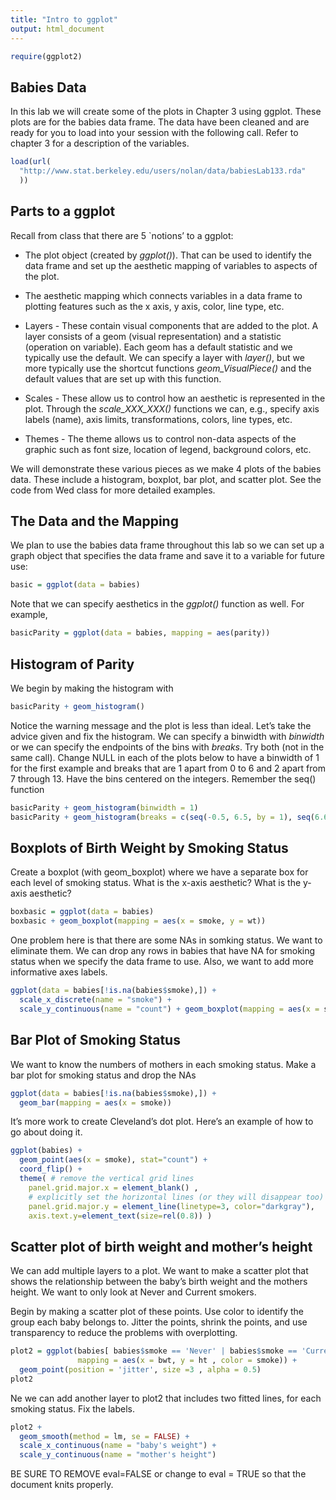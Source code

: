 ```yaml
---
title: "Intro to ggplot"
output: html_document
---
```

```r
require(ggplot2)
```

##  Babies Data

In this lab we will create some of the plots in Chapter 3 using ggplot. These plots are for the babies data frame.  The data have been cleaned and are ready for you to load into your session with the following call. Refer to chapter 3 for a description of the variables.

```r
load(url(
  "http://www.stat.berkeley.edu/users/nolan/data/babiesLab133.rda"
  ))
```

## Parts to a ggplot

Recall from class that there are 5 `notions' to a ggplot:

* The plot object (created by *ggplot()*). That can be used to identify the data frame and set up the aesthetic mapping of variables to aspects of the plot.

* The aesthetic mapping which connects variables in a data frame to plotting features such as the x axis, y axis, color, line type, etc.

* Layers - These contain visual components that are added to the plot. A layer consists of a geom (visual representation) and a statistic (operation on variable). Each geom has a default statistic and we typically use the default. We can specify a layer with *layer()*, but we more typically use the shortcut functions *geom_VisualPiece()* and the default values that are set up with this function.

* Scales - These allow us to control how an aesthetic is represented in the plot. Through the *scale_XXX_XXX()* functions we can, e.g., specify axis labels (name), axis limits, transformations, colors, line types, etc.

* Themes - The theme allows us to control non-data aspects of the graphic such as font size, location of legend, background colors, etc.


We will demonstrate these various pieces as we make 4 plots of the babies data. These include a histogram, boxplot, bar plot, and scatter plot.  See the code from Wed class for more detailed examples.

## The Data and the Mapping

We plan to use the babies data frame throughout this lab so we can set up a graph object that specifies the data frame and save it to a variable for future use:

```r
basic = ggplot(data = babies) 
```

Note that we can specify aesthetics in the *ggplot()* function as well.
For example,

```r
basicParity = ggplot(data = babies, mapping = aes(parity))
```


## Histogram of Parity

We begin by making the histogram with

```r
basicParity + geom_histogram()
```

Notice the warning message and the plot is less than ideal. Let's take the advice given and fix the histogram.
We can specify a binwidth with *binwidth* or we can specify the endpoints of the bins with *breaks*. Try both (not in the same call). 
Change NULL in each of the plots below to have a binwidth of 1 for the first example and breaks that are 1 apart from 0 to 6 and 2 apart from 7 through 13. Have the bins centered on the integers. Remember the seq() function

```r
basicParity + geom_histogram(binwidth = 1)
basicParity + geom_histogram(breaks = c(seq(-0.5, 6.5, by = 1), seq(6.6, 14, by = 2)))
```


## Boxplots of Birth Weight by Smoking Status

Create a boxplot (with geom_boxplot) where we have a separate box for each level of smoking status. What is the x-axis aesthetic? What is the y-axis aesthetic?

```r
boxbasic = ggplot(data = babies) 
boxbasic + geom_boxplot(mapping = aes(x = smoke, y = wt))

```

One problem here is that there are some NAs in somking status.  We want to eliminate them. We can drop any rows in babies that have NA for smoking status when we specify the data frame to use. Also, we want to add more informative axes labels.  


```r

ggplot(data = babies[!is.na(babies$smoke),]) +
  scale_x_discrete(name = "smoke") +
  scale_y_continuous(name = "count") + geom_boxplot(mapping = aes(x = smoke, y = wt))
```

## Bar Plot of Smoking Status 

We want to know the numbers of mothers in each smoking status. Make a
bar plot for smoking status and drop the NAs

```r
ggplot(data = babies[!is.na(babies$smoke),]) + 
  geom_bar(mapping = aes(x = smoke))

```

It's more work to create Cleveland's dot plot.  Here's an example of how to go about doing it.

```r

ggplot(babies) + 
  geom_point(aes(x = smoke), stat="count") +
  coord_flip() +
  theme( # remove the vertical grid lines
    panel.grid.major.x = element_blank() ,
    # explicitly set the horizontal lines (or they will disappear too)
    panel.grid.major.y = element_line(linetype=3, color="darkgray"),
    axis.text.y=element_text(size=rel(0.8)) ) 

```


## Scatter plot of birth weight and mother's height

We can add multiple layers to a plot. We want to make a scatter plot that shows the relationship between the baby's birth weight and the mothers height. We want to only look at Never and Current smokers.

Begin by making a scatter plot of these points.  Use color to identify the group each baby belongs to. Jitter the points, shrink the points, and use transparency to reduce the problems with overplotting.


```r
plot2 = ggplot(babies[ babies$smoke == 'Never' | babies$smoke == 'Current', ], 
               mapping = aes(x = bwt, y = ht , color = smoke)) +
  geom_point(position = 'jitter', size =3 , alpha = 0.5) 
plot2  
```

Ne we can add another layer to plot2 that includes two fitted lines, for each smoking status. Fix the labels.

```r
plot2 + 
  geom_smooth(method = lm, se = FALSE) +
  scale_x_continuous(name = "baby's weight") +
  scale_y_continuous(name = "mother's height")
```

BE SURE TO REMOVE eval=FALSE or change to eval = TRUE so that the document knits properly.